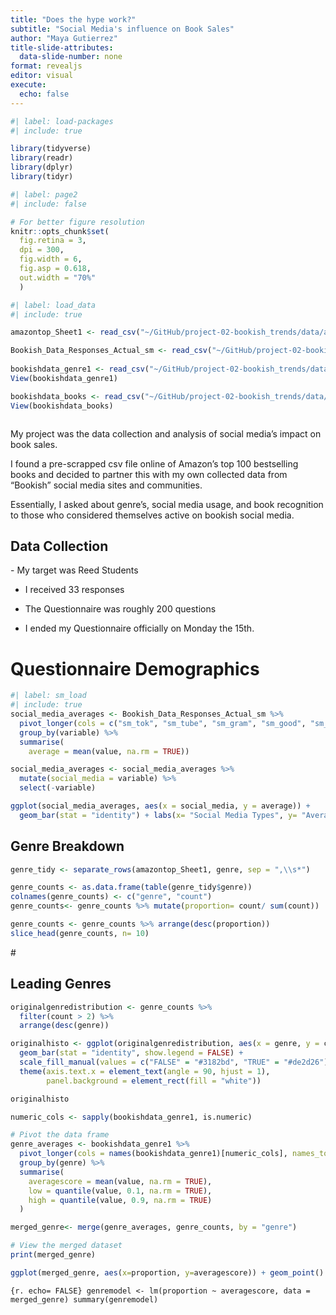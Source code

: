 ```yaml
---
title: "Does the hype work?"
subtitle: "Social Media's influence on Book Sales"
author: "Maya Gutierrez"
title-slide-attributes:
  data-slide-number: none
format: revealjs
editor: visual
execute:
  echo: false
---
```


```r
#| label: load-packages
#| include: true

library(tidyverse)
library(readr)
library(dplyr)
library(tidyr)

```

```r
#| label: page2
#| include: false

# For better figure resolution
knitr::opts_chunk$set(
  fig.retina = 3, 
  dpi = 300, 
  fig.width = 6, 
  fig.asp = 0.618, 
  out.width = "70%"
  )
```

```r
#| label: load_data
#| include: true

amazontop_Sheet1 <- read_csv("~/GitHub/project-02-bookish_trends/data/amazontop - Sheet1.csv")

Bookish_Data_Responses_Actual_sm <- read_csv("~/GitHub/project-02-bookish_trends/data/Bookish Data (Responses) Actual - sm.csv")
  
bookishdata_genre1 <- read_csv("~/GitHub/project-02-bookish_trends/data/bookishdata - genre1.csv")
View(bookishdata_genre1)

bookishdata_books <- read_csv("~/GitHub/project-02-bookish_trends/data/bookishdata - books.csv")
View(bookishdata_books)



```

My project was the data collection and analysis of social media's impact on book sales.

I found a pre-scrapped csv file online of Amazon's top 100 bestselling books and decided to partner this with my own collected data from "Bookish" social media sites and communities.

Essentially, I asked about genre's, social media usage, and book recognition to those who considered themselves active on bookish social media.

## Data Collection

\- My target was Reed Students

-   I received 33 responses

-   The Questionnaire was roughly 200 questions

-   I ended my Questionnaire officially on Monday the 15th.

# Questionnaire Demographics

```r
#| label: sm_load
#| include: true
social_media_averages <- Bookish_Data_Responses_Actual_sm %>%
  pivot_longer(cols = c("sm_tok", "sm_tube", "sm_gram", "sm_good", "sm_red", "sm_red", "sm_tumb", "sm_oth"), names_to = "variable", values_to = "value") %>%
  group_by(variable) %>%
  summarise(
    average = mean(value, na.rm = TRUE))

social_media_averages <- social_media_averages %>%
  mutate(social_media = variable) %>%
  select(-variable)
```

```r
ggplot(social_media_averages, aes(x = social_media, y = average)) + 
  geom_bar(stat = "identity") + labs(x= "Social Media Types", y= "Average on a Scale of 0-1", title = "What Bookish Social Media Are you a part of?")
```

## Genre Breakdown

```r
genre_tidy <- separate_rows(amazontop_Sheet1, genre, sep = ",\\s*")

genre_counts <- as.data.frame(table(genre_tidy$genre))
colnames(genre_counts) <- c("genre", "count")
genre_counts<- genre_counts %>% mutate(proportion= count/ sum(count))

genre_counts <- genre_counts %>% arrange(desc(proportion))
slice_head(genre_counts, n= 10)
```

\#

## Leading Genres

```r
originalgenredistribution <- genre_counts %>%
  filter(count > 2) %>%
  arrange(desc(genre))

originalhisto <- ggplot(originalgenredistribution, aes(x = genre, y = count, fill = count > 10)) +
  geom_bar(stat = "identity", show.legend = FALSE) +  
  scale_fill_manual(values = c("FALSE" = "#3182bd", "TRUE" = "#de2d26")) +
  theme(axis.text.x = element_text(angle = 90, hjust = 1),
        panel.background = element_rect(fill = "white"))

originalhisto
```

```r

numeric_cols <- sapply(bookishdata_genre1, is.numeric)

# Pivot the data frame
genre_averages <- bookishdata_genre1 %>%
  pivot_longer(cols = names(bookishdata_genre1)[numeric_cols], names_to = "genre", values_to = "value") %>%
  group_by(genre) %>%
  summarise(
    averagescore = mean(value, na.rm = TRUE),
    low = quantile(value, 0.1, na.rm = TRUE),
    high = quantile(value, 0.9, na.rm = TRUE)
  )

merged_genre<- merge(genre_averages, genre_counts, by = "genre")

# View the merged dataset
print(merged_genre)
```

```r
ggplot(merged_genre, aes(x=proportion, y=averagescore)) + geom_point() + labs(x= "Proportion of Amazon's Top 100", y= "Average Social Media presence Scale 0-2", title= "Bestselling Makeup by Genre and Social Media Presence Rating")
```

`{r. echo= FALSE} genremodel <- lm(proportion ~ averagescore, data = merged_genre) summary(genremodel)`
